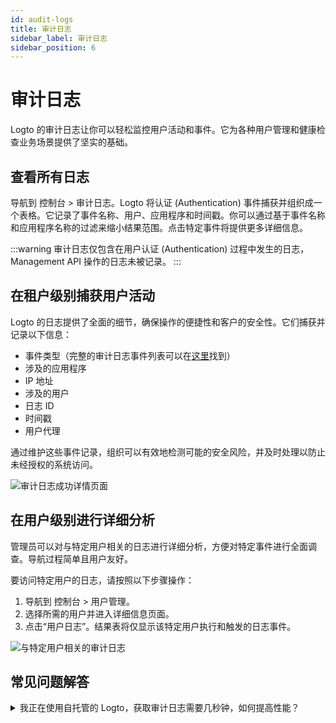 ```yaml
---
id: audit-logs
title: 审计日志
sidebar_label: 审计日志
sidebar_position: 6
---
```


# 审计日志

Logto 的审计日志让你可以轻松监控用户活动和事件。它为各种用户管理和健康检查业务场景提供了坚实的基础。

## 查看所有日志

导航到 <CloudLink to="/audit-logs">控制台 > 审计日志</CloudLink>。Logto 将认证 (Authentication) 事件捕获并组织成一个表格。它记录了事件名称、用户、应用程序和时间戳。你可以通过基于事件名称和应用程序名称的过滤来缩小结果范围。点击特定事件将提供更多详细信息。

:::warning
审计日志仅包含在用户认证 (Authentication) 过程中发生的日志，Management API 操作的日志未被记录。
:::

## 在租户级别捕获用户活动

Logto 的日志提供了全面的细节，确保操作的便捷性和客户的安全性。它们捕获并记录以下信息：

- 事件类型（完整的审计日志事件列表可以在[这里](https://github.com/logto-io/logto/blob/master/packages/console/src/consts/logs.ts)找到）
- 涉及的应用程序
- IP 地址
- 涉及的用户
- 日志 ID
- 时间戳
- 用户代理

通过维护这些事件记录，组织可以有效地检测可能的安全风险，并及时处理以防止未经授权的系统访问。

![审计日志成功详情页面](./assets/audit-log-success-details-page.png)

## 在用户级别进行详细分析

管理员可以对与特定用户相关的日志进行详细分析，方便对特定事件进行全面调查。导航过程简单且用户友好。

要访问特定用户的日志，请按照以下步骤操作：

1. 导航到 <CloudLink to="/users">控制台 > 用户管理</CloudLink>。
2. 选择所需的用户并进入详细信息页面。
3. 点击“用户日志”。结果表将仅显示该特定用户执行和触发的日志事件。

![与特定用户相关的审计日志](./assets/audit-logs-related-to-specific-user.png)

## 常见问题解答

<details>
<summary>我正在使用自托管的 Logto，获取审计日志需要几秒钟，如何提高性能？</summary>

OSS 用户应添加 cronjob 定期清理过期的审计日志。

</details>
